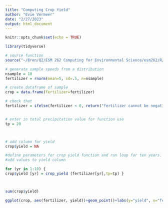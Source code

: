 ```yaml
---
title: "Computing Crop Yield"
author: "Evie Vermeer"
date: "2/27/2023"
output: html_document
---
```


```r
knitr::opts_chunk$set(echo = TRUE)

library(tidyverse)

```


```r
# source function
source("~/Bren/Q2/ESM 262 Computing for Environmental Science/esm262/R/crop_yield.R", echo=TRUE)
```



```r
# generate sample speeds from a distribution
nsample = 10
fertilizer = rnorm(mean=5, sd=.5, n=nsample)

# create dataframe of sample
crop = data.frame(fertilizer=fertilizer)

# check that 
fertilizer = ifelse(fertilizer < 0, return("fertilizer cannot be negative"), fertilizer)


# enter in total precipitation value for function use 
tp = 20 



# add column for yield 
crop$yield = NA 

#define parameters for crop yield function and run loop for ten years.
#add values to yield column

for (yr in 1:10) {
crop$yield [yr] = crop_yield (fertilizer[yr],tp=tp) }



sum(crop$yield)

```

```r
ggplot(crop, aes(fertilizer, yield))+geom_point()+labs(y="yield", x="fertilizer")

```










